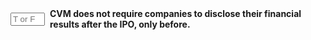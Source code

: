 ::: {.question-block}

<form onsubmit="event.preventDefault(); checkAnswerBox('q82','F')" style="display: flex; align-items: center; gap: 8px;">
<input type="text" id="q82" name="q82" maxlength="1" placeholder="T or F"
         style="width: 55px;" data-correct-answer="F" /> <label for="q82"><strong>CVM does not require companies to disclose their financial results after the IPO, only before.</strong></label>
</form>

<div id="feedback-q82" class="feedback" data-status="" style="display:none;">
The sentence is FALSE. CVM (and other regulatory bodies like the SEC) requires public companies to continuously disclose their financial results and other material information after the IPO.
</div>
:::
